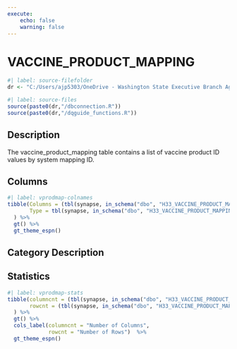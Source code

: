 ```yaml
---
execute:
    echo: false
    warning: false
---
```


# VACCINE_PRODUCT_MAPPING {.unnumbered}

```r
#| label: source-filefolder
dr <- "C:/Users/ajp5303/OneDrive - Washington State Executive Branch Agencies/source_scripts"
```

```r
#| label: source-files
source(paste0(dr,"/dbconnection.R"))
source(paste0(dr,"/dqguide_functions.R"))
```

## Description

The vaccine_product_mapping table contains a list of vaccine product ID values by system mapping ID.

## Columns

```r
#| label: vprodmap-colnames
tibble(Columns = (tbl(synapse, in_schema("dbo", "H33_VACCINE_PRODUCT_MAPPING")) %>% colnames()),
       Type = tbl(synapse, in_schema("dbo", "H33_VACCINE_PRODUCT_MAPPING")) %>% head(1) %>% as_tibble() %>% sapply(class)
  ) %>%
  gt() %>%
  gt_theme_espn()
```

## Category Description

## Statistics

```r
#| label: vprodmap-stats
tibble(columncnt = (tbl(synapse, in_schema("dbo", "H33_VACCINE_PRODUCT_MAPPING")) %>% ncol()),
       rowcnt = (tbl(synapse, in_schema("dbo", "H33_VACCINE_PRODUCT_MAPPING"))) %>% nrow2()
  ) %>%
  gt() %>%
  cols_label(columncnt = "Number of Columns",
             rowcnt = "Number of Rows")  %>%
  gt_theme_espn()
```

